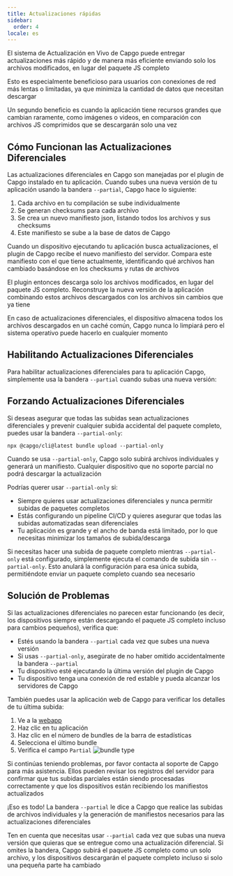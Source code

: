 ```yaml
---
title: Actualizaciones rápidas
sidebar:
  order: 4
locale: es
---
```



El sistema de Actualización en Vivo de Capgo puede entregar actualizaciones más rápido y de manera más eficiente enviando solo los archivos modificados, en lugar del paquete JS completo

Esto es especialmente beneficioso para usuarios con conexiones de red más lentas o limitadas, ya que minimiza la cantidad de datos que necesitan descargar

Un segundo beneficio es cuando la aplicación tiene recursos grandes que cambian raramente, como imágenes o videos, en comparación con archivos JS comprimidos que se descargarán solo una vez

## Cómo Funcionan las Actualizaciones Diferenciales

Las actualizaciones diferenciales en Capgo son manejadas por el plugin de Capgo instalado en tu aplicación. Cuando subes una nueva versión de tu aplicación usando la bandera `--partial`, Capgo hace lo siguiente:

1. Cada archivo en tu compilación se sube individualmente
2. Se generan checksums para cada archivo
3. Se crea un nuevo manifiesto json, listando todos los archivos y sus checksums
4. Este manifiesto se sube a la base de datos de Capgo

Cuando un dispositivo ejecutando tu aplicación busca actualizaciones, el plugin de Capgo recibe el nuevo manifiesto del servidor. Compara este manifiesto con el que tiene actualmente, identificando qué archivos han cambiado basándose en los checksums y rutas de archivos

El plugin entonces descarga solo los archivos modificados, en lugar del paquete JS completo. Reconstruye la nueva versión de la aplicación combinando estos archivos descargados con los archivos sin cambios que ya tiene

<Aside title="Manifiesto">

En caso de actualizaciones diferenciales, el dispositivo almacena todos los archivos descargados en un caché común, Capgo nunca lo limpiará pero el sistema operativo puede hacerlo en cualquier momento

</Aside>

## Habilitando Actualizaciones Diferenciales

Para habilitar actualizaciones diferenciales para tu aplicación Capgo, simplemente usa la bandera `--partial` cuando subas una nueva versión:

## Forzando Actualizaciones Diferenciales

Si deseas asegurar que todas las subidas sean actualizaciones diferenciales y prevenir cualquier subida accidental del paquete completo, puedes usar la bandera `--partial-only`:

```shell
npx @capgo/cli@latest bundle upload --partial-only
```

Cuando se usa `--partial-only`, Capgo solo subirá archivos individuales y generará un manifiesto. Cualquier dispositivo que no soporte parcial no podrá descargar la actualización

Podrías querer usar `--partial-only` si:

- Siempre quieres usar actualizaciones diferenciales y nunca permitir subidas de paquetes completos
- Estás configurando un pipeline CI/CD y quieres asegurar que todas las subidas automatizadas sean diferenciales
- Tu aplicación es grande y el ancho de banda está limitado, por lo que necesitas minimizar los tamaños de subida/descarga

Si necesitas hacer una subida de paquete completo mientras `--partial-only` está configurado, simplemente ejecuta el comando de subida sin `--partial-only`. Esto anulará la configuración para esa única subida, permitiéndote enviar un paquete completo cuando sea necesario

## Solución de Problemas

Si las actualizaciones diferenciales no parecen estar funcionando (es decir, los dispositivos siempre están descargando el paquete JS completo incluso para cambios pequeños), verifica que:

- Estés usando la bandera `--partial` cada vez que subes una nueva versión
- Si usas `--partial-only`, asegúrate de no haber omitido accidentalmente la bandera `--partial`
- Tu dispositivo esté ejecutando la última versión del plugin de Capgo
- Tu dispositivo tenga una conexión de red estable y pueda alcanzar los servidores de Capgo

También puedes usar la aplicación web de Capgo para verificar los detalles de tu última subida:
<Steps>
1. Ve a la [webapp](https://app.capgo.io)
2. Haz clic en tu aplicación
3. Haz clic en el número de bundles de la barra de estadísticas
4. Selecciona el último bundle
5. Verifica el campo `Partial`
  ![bundle type](/bundle_type.webp)
</Steps>

Si continúas teniendo problemas, por favor contacta al soporte de Capgo para más asistencia. Ellos pueden revisar los registros del servidor para confirmar que tus subidas parciales están siendo procesadas correctamente y que los dispositivos están recibiendo los manifiestos actualizados

¡Eso es todo! La bandera `--partial` le dice a Capgo que realice las subidas de archivos individuales y la generación de manifiestos necesarios para las actualizaciones diferenciales

Ten en cuenta que necesitas usar `--partial` cada vez que subas una nueva versión que quieras que se entregue como una actualización diferencial. Si omites la bandera, Capgo subirá el paquete JS completo como un solo archivo, y los dispositivos descargarán el paquete completo incluso si solo una pequeña parte ha cambiado
